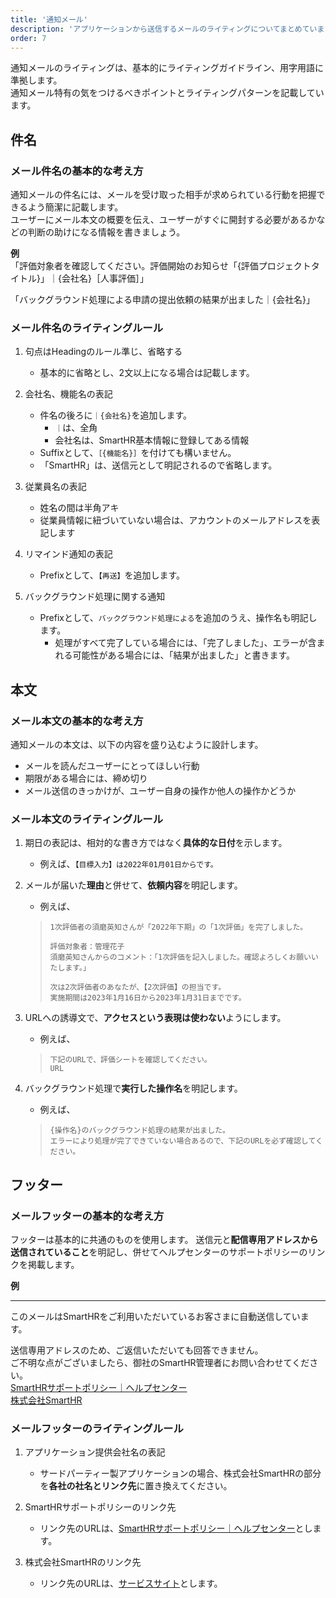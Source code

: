 ```yaml
---
title: '通知メール'
description: 'アプリケーションから送信するメールのライティングについてまとめています。'
order: 7
---
```


通知メールのライティングは、基本的にライティングガイドライン、用字用語に準拠します。  
通知メール特有の気をつけるべきポイントとライティングパターンを記載しています。

## 件名

### メール件名の基本的な考え方

通知メールの件名には、メールを受け取った相手が求められている行動を把握できるよう簡潔に記載します。  
ユーザーにメール本文の概要を伝え、ユーザーがすぐに開封する必要があるかなどの判断の助けになる情報を書きましょう。

**例**  
「評価対象者を確認してください。評価開始のお知らせ「{評価プロジェクトタイトル}」｜{会社名}［人事評価］」

「バックグラウンド処理による申請の提出依頼の結果が出ました｜{会社名}」

### メール件名のライティングルール

1. 句点はHeadingのルール準じ、省略する
    * 基本的に省略とし、2文以上になる場合は記載します。

2. 会社名、機能名の表記
    * 件名の後ろに`｜{会社名}`を追加します。
        * `｜`は、全角
        * 会社名は、SmartHR基本情報に登録してある情報
    * Suffixとして、`［{機能名}］`を付けても構いません。
    * 「SmartHR」は、送信元として明記されるので省略します。

3. 従業員名の表記
    * 姓名の間は半角アキ
    * 従業員情報に紐づいていない場合は、アカウントのメールアドレスを表記します

4. リマインド通知の表記
    * Prefixとして、`【再送】`を追加します。

5. バックグラウンド処理に関する通知
    * Prefixとして、`バックグラウンド処理による`を追加のうえ、操作名も明記します。
        * 処理がすべて完了している場合には、「完了しました」、エラーが含まれる可能性がある場合には、「結果が出ました」と書きます。

## 本文

### メール本文の基本的な考え方

通知メールの本文は、以下の内容を盛り込むように設計します。

- メールを読んだユーザーにとってほしい行動
- 期限がある場合には、締め切り
- メール送信のきっかけが、ユーザー自身の操作か他人の操作かどうか

### メール本文のライティングルール

1. 期日の表記は、相対的な書き方ではなく**具体的な日付**を示します。

    * 例えば、`【目標入力】は2022年01月01日からです。`

2. メールが届いた**理由**と併せて、**依頼内容**を明記します。

    * 例えば、

    > `1次評価者の須磨英知さんが「2022年下期」の「1次評価」を完了しました。`
    > 
    > `評価対象者：管理花子`  
    > `須磨英知さんからのコメント：「1次評価を記入しました。確認よろしくお願いいたします。」`
    > 
    > `次は2次評価者のあなたが、【2次評価】の担当です。`  
    > `実施期間は2023年1月16日から2023年1月31日までです。`


3. URLへの誘導文で、**アクセスという表現は使わない**ようにします。

    * 例えば、

    > `下記のURLで、評価シートを確認してください。`  
    > `URL`

4. バックグラウンド処理で**実行した操作名**を明記します。

    * 例えば、

    > `{操作名}のバックグラウンド処理の結果が出ました。`  
    > `エラーにより処理が完了できていない場合あるので、下記のURLを必ず確認してください。`

## フッター

### メールフッターの基本的な考え方

フッターは基本的に共通のものを使用します。
送信元と**配信専用アドレスから送信されていること**を明記し、併せてヘルプセンターのサポートポリシーのリンクを掲載します。


**例**
<hr />
このメールはSmartHRをご利用いただいているお客さまに自動送信しています。

送信専用アドレスのため、ご返信いただいても回答できません。  
ご不明な点がございましたら、御社のSmartHR管理者にお問い合わせてください。  
[SmartHRサポートポリシー｜ヘルプセンター](https://support.smarthr.jp/ja/help/articles/360044805593/)  
[株式会社SmartHR](https://smarthr.jp/)


### メールフッターのライティングルール
1. アプリケーション提供会社名の表記
    * サードパーティー製アプリケーションの場合、株式会社SmartHRの部分を**各社の社名とリンク先**に置き換えてください。

2. SmartHRサポートポリシーのリンク先
    * リンク先のURLは、[SmartHRサポートポリシー｜ヘルプセンター](https://support.smarthr.jp/ja/help/articles/360044805593/)とします。

3. 株式会社SmartHRのリンク先
    * リンク先のURLは、[サービスサイト](https://smarthr.jp/)とします。
